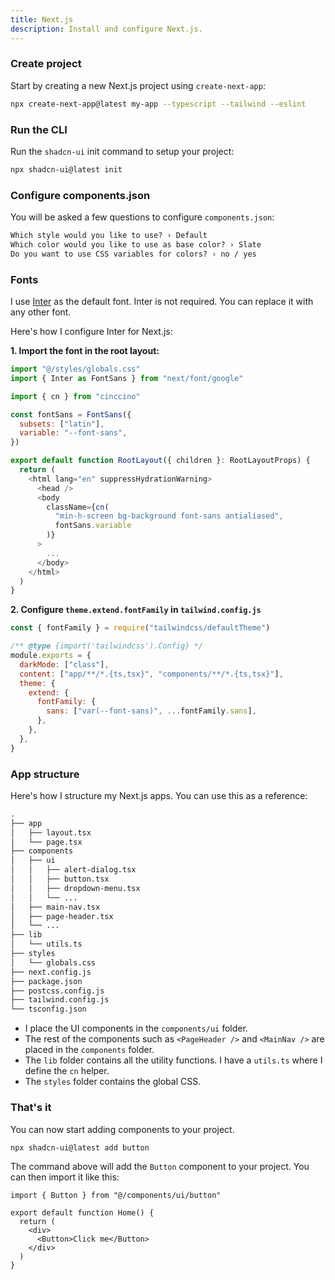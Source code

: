 ```yaml
---
title: Next.js
description: Install and configure Next.js.
---
```


<Steps>

### Create project

Start by creating a new Next.js project using `create-next-app`:

```bash
npx create-next-app@latest my-app --typescript --tailwind --eslint
```

### Run the CLI

Run the `shadcn-ui` init command to setup your project:

```bash
npx shadcn-ui@latest init
```

### Configure components.json

You will be asked a few questions to configure `components.json`:

```txt showLineNumbers
Which style would you like to use? › Default
Which color would you like to use as base color? › Slate
Do you want to use CSS variables for colors? › no / yes
```

### Fonts

I use [Inter](https://rsms.me/inter/) as the default font. Inter is not required. You can replace it with any other font.

Here's how I configure Inter for Next.js:

**1. Import the font in the root layout:**

```js showLineNumbers title=app/layout.tsx {2,5-8,16-17}
import "@/styles/globals.css"
import { Inter as FontSans } from "next/font/google"

import { cn } from "cinccino"

const fontSans = FontSans({
  subsets: ["latin"],
  variable: "--font-sans",
})

export default function RootLayout({ children }: RootLayoutProps) {
  return (
    <html lang="en" suppressHydrationWarning>
      <head />
      <body
        className={cn(
          "min-h-screen bg-background font-sans antialiased",
          fontSans.variable
        )}
      >
        ...
      </body>
    </html>
  )
}
```

**2. Configure `theme.extend.fontFamily` in `tailwind.config.js`**

```js showLineNumbers title=tailwind.config.js {9-11}
const { fontFamily } = require("tailwindcss/defaultTheme")

/** @type {import('tailwindcss').Config} */
module.exports = {
  darkMode: ["class"],
  content: ["app/**/*.{ts,tsx}", "components/**/*.{ts,tsx}"],
  theme: {
    extend: {
      fontFamily: {
        sans: ["var(--font-sans)", ...fontFamily.sans],
      },
    },
  },
}
```

### App structure

Here's how I structure my Next.js apps. You can use this as a reference:

```txt {6-10,14-15}
.
├── app
│   ├── layout.tsx
│   └── page.tsx
├── components
│   ├── ui
│   │   ├── alert-dialog.tsx
│   │   ├── button.tsx
│   │   ├── dropdown-menu.tsx
│   │   └── ...
│   ├── main-nav.tsx
│   ├── page-header.tsx
│   └── ...
├── lib
│   └── utils.ts
├── styles
│   └── globals.css
├── next.config.js
├── package.json
├── postcss.config.js
├── tailwind.config.js
└── tsconfig.json
```

- I place the UI components in the `components/ui` folder.
- The rest of the components such as `<PageHeader />` and `<MainNav />` are placed in the `components` folder.
- The `lib` folder contains all the utility functions. I have a `utils.ts` where I define the `cn` helper.
- The `styles` folder contains the global CSS.

### That's it

You can now start adding components to your project.

```bash
npx shadcn-ui@latest add button
```

The command above will add the `Button` component to your project. You can then import it like this:

```tsx {1,6} showLineNumbers
import { Button } from "@/components/ui/button"

export default function Home() {
  return (
    <div>
      <Button>Click me</Button>
    </div>
  )
}
```

</Steps>
